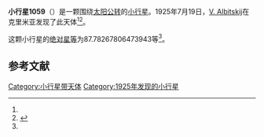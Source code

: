 {{Infobox planet
| bgcolour = #FFFFC0
| name = 1059 Mussorgskia
| symbol = 
| image = 
| caption = 
| discovery = yes
| discovery_ref = 
| discoverer = [[V._Albitskij|V. Albitskij]]
| discovery_site = [[克里米亚|克里米亚]] 
| discovered = 1925年7月19日
| designations = yes
| mp_name = 
| named_after = 
| alt_names = 1925 OA/ A916 KA / A917 UC / A920 HA
| mp_category = [[主带小行星|主带小行星]]
| orbit_ref = <ref name="a">[http://ssd.jpl.nasa.gov/sbdb.cgi?sstr=1059 1059 Mussorgskia] {{Wayback|url=http://ssd.jpl.nasa.gov/sbdb.cgi?sstr=1059 |date=20210717081402 }}，小行星數據庫瀏覽器（JPL Small-Body Database Browser）－[[美国国家航空航天局|美国国家航空航天局]]喷气推进实验室</ref>
| epoch = 2456400.5 (2013年4月18日更新)
| aphelion = {{convert|3.136671941483348|AU|km|3|abbr=on|lk=out}}
| perihelion = {{convert|2.153020781586313|AU|km|3|abbr=on}}
| semimajor = {{convert|2.64484636153483|AU|km|3|abbr=on}}
| eccentricity = 0.1859562
| period = 1571.082895 [[日|日]]<br />4.3[[儒略年|儒略年]]
| avg_speed = 
| inclination = 10.09223452017833
| asc_node = 200.5002243589106
| mean_anomaly = 
| arg_peri = 87.78267806473943
| satellites = 
| physical_characteristics = yes
| dimensions = 
| mass = 
| density = 
| surface_grav = 
| escape_velocity = 
| sidereal_day = 
| axial_tilt = 
| pole_ecliptic_lat = 
| pole_ecliptic_lon = 
| albedo = 
| temperatures= 
| temp_name1 = 
| mean_temp_1 = 
| max_temp_1 = 
| temp_name2 = 
| max_temp_2 = 
| spectral_type = 
| abs_magnitude = 87.78267806473943
}}

'''小行星1059'''（{{lang-en|1059 Mussorgskia}}）是一颗围绕[[太阳|太阳]][[公转|公转]]的[[小行星|小行星]]。1925年7月19日，[[V._Albitskij|V. Albitskij]]在克里米亚发现了此天体<ref name="a" /><ref>{{cite news|title=小行星列表|url=http://cfa-www.harvard.edu/iau/lists/NumberedMPs.txt|accessdate=2013-07-08|newspaper=哈佛大学|archive-date=2008-05-17|archive-url=https://web.archive.org/web/20080517010638/http://cfa-www.harvard.edu/iau/lists/NumberedMPs.txt|dead-url=no}}</ref>。

这颗小行星的[[绝对星等|绝对星等]]为87.78267806473943等<ref name="a" />。

==参考文献==
{{reflist}}
{{Minor Planet Number|[[小行星1058|小行星1058]]|[[小行星1060|小行星1060]]}}

{{小天体}}

[[Category:小行星带天体|Category:小行星带天体]]
[[Category:1925年发现的小行星|Category:1925年发现的小行星]]

{{asteroid-stub}}